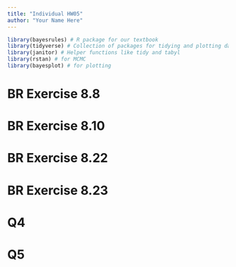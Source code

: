 ```yaml
---
title: "Individual HW05"
author: "Your Name Here"
---
```


```r
library(bayesrules) # R package for our textbook
library(tidyverse) # Collection of packages for tidying and plotting data
library(janitor) # Helper functions like tidy and tabyl
library(rstan) # for MCMC
library(bayesplot) # for plotting
```

# BR Exercise 8.8

# BR Exercise 8.10

# BR Exercise 8.22

# BR Exercise 8.23

# Q4

# Q5
